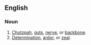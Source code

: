 ==English==

===Noun===
{{en-noun|-}}

# [[chutzpah|Chutzpah]], [[guts]], [[nerve]], or [[backbone]].
# [[determination|Determination]], [[ardor]], or [[zeal]].